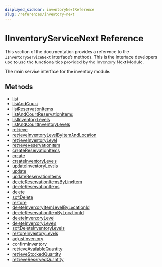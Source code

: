 ```yaml
---
displayed_sidebar: inventoryNextReference
slug: /references/inventory-next
---
```



# IInventoryServiceNext Reference

This section of the documentation provides a reference to the `IInventoryServiceNext` interface’s methods. This is the interface developers use to use the functionalities provided by the Inventory Next Module.

The main service interface for the inventory module.

## Methods

- [list](../IInventoryServiceNext/methods/inventory_next.IInventoryServiceNext.list.mdx)
- [listAndCount](../IInventoryServiceNext/methods/inventory_next.IInventoryServiceNext.listAndCount.mdx)
- [listReservationItems](../IInventoryServiceNext/methods/inventory_next.IInventoryServiceNext.listReservationItems.mdx)
- [listAndCountReservationItems](../IInventoryServiceNext/methods/inventory_next.IInventoryServiceNext.listAndCountReservationItems.mdx)
- [listInventoryLevels](../IInventoryServiceNext/methods/inventory_next.IInventoryServiceNext.listInventoryLevels.mdx)
- [listAndCountInventoryLevels](../IInventoryServiceNext/methods/inventory_next.IInventoryServiceNext.listAndCountInventoryLevels.mdx)
- [retrieve](../IInventoryServiceNext/methods/inventory_next.IInventoryServiceNext.retrieve.mdx)
- [retrieveInventoryLevelByItemAndLocation](../IInventoryServiceNext/methods/inventory_next.IInventoryServiceNext.retrieveInventoryLevelByItemAndLocation.mdx)
- [retrieveInventoryLevel](../IInventoryServiceNext/methods/inventory_next.IInventoryServiceNext.retrieveInventoryLevel.mdx)
- [retrieveReservationItem](../IInventoryServiceNext/methods/inventory_next.IInventoryServiceNext.retrieveReservationItem.mdx)
- [createReservationItems](../IInventoryServiceNext/methods/inventory_next.IInventoryServiceNext.createReservationItems.mdx)
- [create](../IInventoryServiceNext/methods/inventory_next.IInventoryServiceNext.create.mdx)
- [createInventoryLevels](../IInventoryServiceNext/methods/inventory_next.IInventoryServiceNext.createInventoryLevels.mdx)
- [updateInventoryLevels](../IInventoryServiceNext/methods/inventory_next.IInventoryServiceNext.updateInventoryLevels.mdx)
- [update](../IInventoryServiceNext/methods/inventory_next.IInventoryServiceNext.update.mdx)
- [updateReservationItems](../IInventoryServiceNext/methods/inventory_next.IInventoryServiceNext.updateReservationItems.mdx)
- [deleteReservationItemsByLineItem](../IInventoryServiceNext/methods/inventory_next.IInventoryServiceNext.deleteReservationItemsByLineItem.mdx)
- [deleteReservationItems](../IInventoryServiceNext/methods/inventory_next.IInventoryServiceNext.deleteReservationItems.mdx)
- [delete](../IInventoryServiceNext/methods/inventory_next.IInventoryServiceNext.delete.mdx)
- [softDelete](../IInventoryServiceNext/methods/inventory_next.IInventoryServiceNext.softDelete.mdx)
- [restore](../IInventoryServiceNext/methods/inventory_next.IInventoryServiceNext.restore.mdx)
- [deleteInventoryItemLevelByLocationId](../IInventoryServiceNext/methods/inventory_next.IInventoryServiceNext.deleteInventoryItemLevelByLocationId.mdx)
- [deleteReservationItemByLocationId](../IInventoryServiceNext/methods/inventory_next.IInventoryServiceNext.deleteReservationItemByLocationId.mdx)
- [deleteInventoryLevel](../IInventoryServiceNext/methods/inventory_next.IInventoryServiceNext.deleteInventoryLevel.mdx)
- [deleteInventoryLevels](../IInventoryServiceNext/methods/inventory_next.IInventoryServiceNext.deleteInventoryLevels.mdx)
- [softDeleteInventoryLevels](../IInventoryServiceNext/methods/inventory_next.IInventoryServiceNext.softDeleteInventoryLevels.mdx)
- [restoreInventoryLevels](../IInventoryServiceNext/methods/inventory_next.IInventoryServiceNext.restoreInventoryLevels.mdx)
- [adjustInventory](../IInventoryServiceNext/methods/inventory_next.IInventoryServiceNext.adjustInventory.mdx)
- [confirmInventory](../IInventoryServiceNext/methods/inventory_next.IInventoryServiceNext.confirmInventory.mdx)
- [retrieveAvailableQuantity](../IInventoryServiceNext/methods/inventory_next.IInventoryServiceNext.retrieveAvailableQuantity.mdx)
- [retrieveStockedQuantity](../IInventoryServiceNext/methods/inventory_next.IInventoryServiceNext.retrieveStockedQuantity.mdx)
- [retrieveReservedQuantity](../IInventoryServiceNext/methods/inventory_next.IInventoryServiceNext.retrieveReservedQuantity.mdx)
